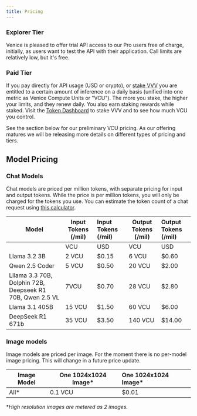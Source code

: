 ```yaml
---
title: Pricing
---
```


### Explorer Tier

Venice is pleased to offer trial API access to our Pro users free of charge, initially, as users want to test the API with their application. Call limits are relatively low, but it's free.&#x20;

### Paid Tier

If you pay directly for API usage (USD or crypto), or [stake VVV](https://venice.ai/blog/how-to-stake-and-claim-your-venice-tokens-vvv) you are entitled to a certain amount of inference on a daily basis (unified into one metric as Venice Compute Units or "VCU"). The more you stake, the higher your limits, and they renew daily. You also earn staking rewards while staked. Visit the [Token Dashboard](https://venice.ai/token) to stake VVV and to see how much VCU you control.&#x20;

See the section below for our preliminary VCU pricing. As our offering matures we will be releasing more details on different types of pricing and tiers.

## Model Pricing

### Chat Models

Chat models are priced per million tokens, with separate pricing for input and output tokens. While the price is per million tokens, you will only be charged for the tokens you use. You can estimate the token count of a chat request using [this calculator](https://quizgecko.com/tools/token-counter).

| Model                                                     | Input Tokens (/mil) | Input Tokens (/mil) | Output Tokens (/mil) | Output Tokens (/mil) |
| --------------------------------------------------------- | ------------------- | :------------------ | -------------------- | :------------------- |
|                                                           | VCU                 | USD                 | VCU                  | USD                  |
| Llama 3.2 3B                                              | 2 VCU               | $0.15               | 6 VCU                | $0.60                |
| Qwen 2.5 Coder                                            | 5 VCU               | $0.50               | 20 VCU               | $2.00                |
| Lllama 3.3 70B, Dolphin 72B, Deepseek R1 70B, Qwen 2.5 VL | 7VCU                | $0.70               | 28 VCU               | $2.80                |
| Llama 3.1 405B                                            | 15 VCU              | $1.50               | 60 VCU               | $6.00                |
| DeepSeek R1 671b                                          | 35 VCU              | $3.50               | 140 VCU              | $14.00               |

### Image models

Image models are priced per image. For the moment there is no
per-model image pricing. This will change in a future price update.

| Image Model | One 1024x1024 Image\* | One 1024x1024 Image\* |
| ----------- | --------------------- | :-------------------- |
| All\*       | 0.1 VCU               | $0.01                 |

\**High resolution images are metered as 2 images.*